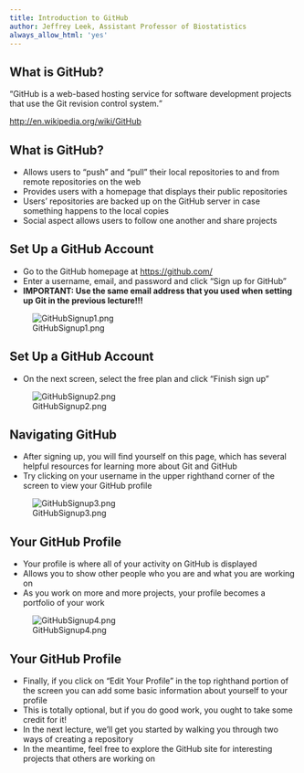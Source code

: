 ```yaml
---
title: Introduction to GitHub
author: Jeffrey Leek, Assistant Professor of Biostatistics
always_allow_html: 'yes'
---
```


## What is GitHub?

<q>GitHub is a web-based hosting service for software development projects that use the Git revision control system.</q>

[http://en.wikipedia.org/wiki/GitHub](http://en.wikipedia.org/wiki/GitHub)


## What is GitHub?

* Allows users to "push" and "pull" their local repositories to and from remote repositories on the web
* Provides users with a homepage that displays their public repositories
* Users' repositories are backed up on the GitHub server in case something happens to the local copies
* Social aspect allows users to follow one another and share projects


## Set Up a GitHub Account

* Go to the GitHub homepage at [https://github.com/](https://github.com/)
* Enter a username, email, and password and click "Sign up for GitHub"
* **IMPORTANT: Use the same email address that you used when setting up Git in the previous lecture!!!**

![GitHubSignup1.png](../../assets/img/IntroToGitHub/GitHubSignup1.png)


## Set Up a GitHub Account

* On the next screen, select the free plan and click "Finish sign up"

![GitHubSignup2.png](../../assets/img/IntroToGitHub/GitHubSignup2.png)


## Navigating GitHub

* After signing up, you will find yourself on this page, which has several helpful resources for learning more about Git and GitHub
* Try clicking on your username in the upper righthand corner of the screen to view your GitHub profile

![GitHubSignup3.png](../../assets/img/IntroToGitHub/GitHubSignup3.png)


## Your GitHub Profile

* Your profile is where all of your activity on GitHub is displayed
* Allows you to show other people who you are and what you are working on
* As you work on more and more projects, your profile becomes a portfolio of your work

![GitHubSignup4.png](../../assets/img/IntroToGitHub/GitHubSignup4.png)


## Your GitHub Profile

* Finally, if you click on "Edit Your Profile" in the top righthand portion of the screen you can add some basic information about yourself to your profile
* This is totally optional, but if you do good work, you ought to take some credit for it!
* In the next lecture, we'll get you started by walking you through two ways of creating a repository
* In the meantime, feel free to explore the GitHub site for interesting projects that others are working on
